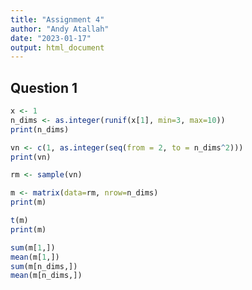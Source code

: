 ```yaml
---
title: "Assignment 4"
author: "Andy Atallah"
date: "2023-01-17"
output: html_document
---
```

## Question 1
```r
x <- 1
n_dims <- as.integer(runif(x[1], min=3, max=10))
print(n_dims)

vn <- c(1, as.integer(seq(from = 2, to = n_dims^2)))
print(vn)

rm <- sample(vn)

m <- matrix(data=rm, nrow=n_dims)
print(m)

t(m)
print(m)

sum(m[1,])
mean(m[1,])
sum(m[n_dims,])
mean(m[n_dims,])
```